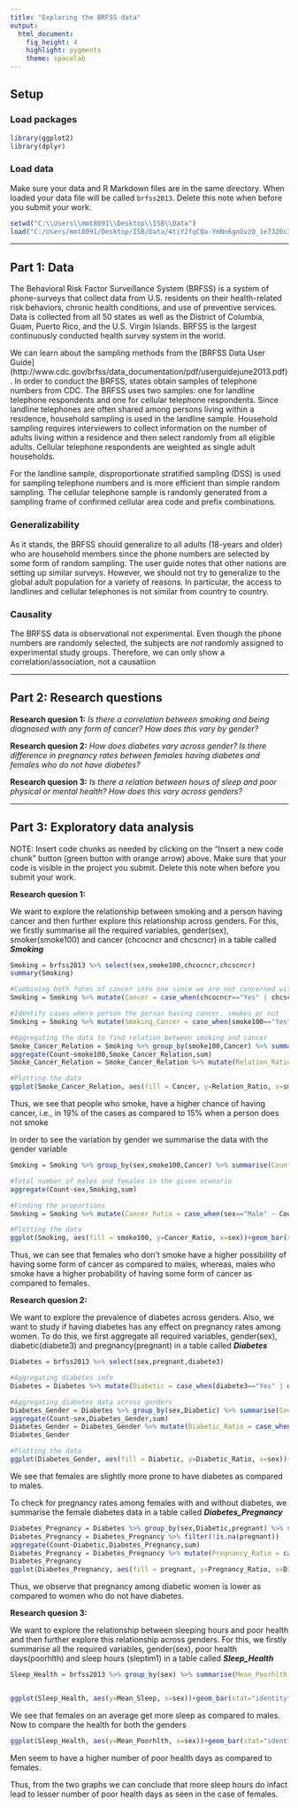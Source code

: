 ```yaml
---
title: "Exploring the BRFSS data"
output: 
  html_document: 
    fig_height: 4
    highlight: pygments
    theme: spacelab
---
```


## Setup

### Load packages

```r
library(ggplot2)
library(dplyr)
```

### Load data

Make sure your data and R Markdown files are in the same directory. When loaded
your data file will be called `brfss2013`. Delete this note when before you submit 
your work. 

```r
setwd("C:\\Users\\mmt8091\\Desktop\\ISB\\Data")
load("C:/Users/mmt8091/Desktop/ISB/Data/4tiY2fqCQa-YmNn6gnGvzQ_1e7320c30a6f4b27894a54e2de50a805_brfss2013.Rdata")
```

* * *

## Part 1: Data

The Behavioral Risk Factor Surveillance System (BRFSS) is a system of phone-surveys that collect data from U.S. residents on their health-related risk behaviors, chronic health conditions, and use of preventive services. Data is collected from all 50 states as well as the District of Columbia, Guam, Puerto Rico, and the U.S. Virgin Islands. BRFSS is the largest continuously conducted health survey system in the world.

We can learn about the sampling methods from the [BRFSS Data User Guide] (http://www.cdc.gov/brfss/data_documentation/pdf/userguidejune2013.pdf). In order to conduct the BRFSS, states obtain samples of telephone numbers from CDC. The BRFSS uses two samples: one for landline telephone respondents and one for cellular telephone respondents. Since landline telephones are often shared among persons living within a residence, household sampling is used in the landline sample. Household sampling requires interviewers to collect information on the number of adults living within a residence and then select randomly from all eligible adults. Cellular telephone respondents are weighted as single adult households. 

For the landline sample, disproportionate stratified sampling (DSS) is used for sampling telephone numbers and is more efficient than simple random sampling. The cellular telephone sample is randomly generated from a sampling frame of confirmed cellular area code and prefix combinations.

### Generalizability

As it stands, the BRFSS should generalize to all adults (18-years and older) who are household members since the phone numbers are selected by some form of random sampling. The user guide notes that other nations are setting up similar surveys. However, we should not try to generalize to the global adult population for a variety of reasons. In particular, the access to landlines and cellular telephones is not similar from country to country.

### Causality

The BRFSS data is observational not experimental. Even though the phone numbers are randomly selected, the subjects are *not* randomly assigned to experimental study groups. Therefore, we can only show a correlation/association, not a causatiion

* * *

## Part 2: Research questions

**Research quesion 1:** _Is there a correlation between smoking and being diagnosed with any form of cancer? How does this vary by gender?_

**Research quesion 2:** _How does diabetes vary across gender? Is there  difference in pregnancy rates between females having diabetes and females who do not have diabetes?_

**Research quesion 3:** _Is there a relation between hours of sleep and poor physical or mental health? How does this vary across genders?_

* * *

## Part 3: Exploratory data analysis

NOTE: Insert code chunks as needed by clicking on the "Insert a new code chunk" 
button (green button with orange arrow) above. Make sure that your code is visible
in the project you submit. Delete this note when before you submit your work.

**Research quesion 1:**

We want to explore the relationship between smoking and a person having cancer and then further explore this relationship across genders. For this, we firstly summarise all the required variables, gender(sex), smoker(smoke100) and cancer (chcocncr and chcscncr) in a table called _**Smoking**_

```r
Smoking = brfss2013 %>% select(sex,smoke100,chcocncr,chcscncr)
summary(Smoking)

#Combining both forms of cancer into one since we are not concerned with which form of cancer does a person develop
Smoking = Smoking %>% mutate(Cancer = case_when(chcocncr=="Yes" | chcscncr=="Yes" ~ "Yes", TRUE ~ "No"))

#Identify cases where person the person having cancer, smokes or not
Smoking = Smoking %>% mutate(Smoking_Cancer = case_when(smoke100=="Yes" & Cancer=="Yes" ~ "Smokes & Has Cancer", smoke100=="No" & Cancer=="Yes" ~ "Does Not Smokes & Has Cancer"))

#Aggregating the data to find relation between smoking and cancer
Smoke_Cancer_Relation = Smoking %>% group_by(smoke100,Cancer) %>% summarise(Count = n()) %>% filter(!is.na(smoke100))
aggregate(Count~smoke100,Smoke_Cancer_Relation,sum)
Smoke_Cancer_Relation = Smoke_Cancer_Relation %>% mutate(Relation_Ratio = case_when(smoke100=="Yes" ~ Count/215201, TRUE~Count/261654))

#Plotting the data
ggplot(Smoke_Cancer_Relation, aes(fill = Cancer, y=Relation_Ratio, x=smoke100))+geom_bar(stat="identity")+geom_text(aes(label=round(Relation_Ratio,2)))+labs(x="Smokes",y="Has Cancer")+ggtitle("Relationship Between Smoking and Cancer")+theme_minimal()
```

Thus, we see that people who smoke, have a higher chance of having cancer, i.e., in 19% of the cases as compared to 15% when a person does not smoke

In order to see the variation by gender we summarise the data with the gender variable

```r
Smoking = Smoking %>% group_by(sex,smoke100,Cancer) %>% summarise(Count = n()) %>% filter(!is.na(sex)) %>% filter(!is.na(smoke100)) %>% filter(Cancer=="Yes")

#Total number of males and females in the given scenario
aggregate(Count~sex,Smoking,sum)

#Finding the proportions
Smoking = Smoking %>% mutate(Cancer_Ratio = case_when(sex=="Male" ~ Count/30765, TRUE ~ Count/49762))

#Plotting the data
ggplot(Smoking, aes(fill = smoke100, y=Cancer_Ratio, x=sex))+geom_bar(stat="identity")+labs(y="Has Cancer")+ggtitle("Gender-wise Relationship Between Smoking and Cancer")+theme_minimal()
```

Thus, we can see that females who don't smoke have a higher possibility of having some form of cancer as compared to males, whereas, males who smoke have a higher probability of having some form of cancer as compared to females.


**Research quesion 2:**

We want to explore the prevalence of diabetes across genders. Also, we want to study if having diabetes has any effect on pregnancy rates among women. To do this, we first aggregate all required variables, gender(sex), diabetic(diabete3) and pregnancy(pregnant) in a table called _**Diabetes**_

```r
Diabetes = brfss2013 %>% select(sex,pregnant,diabete3)

#Aggregating diabetes info
Diabetes = Diabetes %>% mutate(Diabetic = case_when(diabete3=="Yes" | diabete3=="Yes, but female told only during pregnancy" ~ "Yes", TRUE ~ "No"))

#Aggregating diabetes data across genders
Diabetes_Gender = Diabetes %>% group_by(sex,Diabetic) %>% summarise(Count = n()) %>% filter(!is.na(sex))
aggregate(Count~sex,Diabetes_Gender,sum)
Diabetes_Gender = Diabetes_Gender %>% mutate(Diabetic_Ratio = case_when(sex=="Male" ~ Count/201313, TRUE ~ Count/290455))
Diabetes_Gender

#Plotting the data
ggplot(Diabetes_Gender, aes(fill = Diabetic, y=Diabetic_Ratio, x=sex))+geom_bar(stat="identity")+geom_text(aes(label=round(Diabetic_Ratio,2)))
```

We see that females are slightly more prone to have diabetes as compared to males.

To check for pregnancy rates among females with and without diabetes, we summarise the female diabetes data in a table called _**Diabetes_Pregnancy**_

```r
Diabetes_Pregnancy = Diabetes %>% group_by(sex,Diabetic,pregnant) %>% summarise(Count = n()) %>% filter(sex=="Female")
Diabetes_Pregnancy = Diabetes_Pregnancy %>% filter(!is.na(pregnant))
aggregate(Count~Diabetic,Diabetes_Pregnancy,sum)
Diabetes_Pregnancy = Diabetes_Pregnancy %>% mutate(Pregnancy_Ratio = case_when(Diabetic=="No" ~ Count/71821, TRUE ~ Count/5161))
Diabetes_Pregnancy
ggplot(Diabetes_Pregnancy, aes(fill = pregnant, y=Pregnancy_Ratio, x=Diabetic))+geom_bar(stat="identity")+geom_text(aes(label=round(Pregnancy_Ratio,2)))
```

Thus, we observe that pregnancy among diabetic women is lower as compared to women who do not have diabetes.

**Research quesion 3:**

We want to explore the relationship between sleeping hours and poor health and then further explore this relationship across genders. For this, we firstly summarise all the required variables, gender(sex), poor health days(poorhlth) and sleep hours (sleptim1) in a table called _**Sleep_Health**_

```r
Sleep_Health = brfss2013 %>% group_by(sex) %>% summarise(Mean_Poorhlth = mean(poorhlth, na.rm = TRUE), Mean_Sleep = mean(sleptim1, na.rm = TRUE)) %>% filter(!is.na(sex))


ggplot(Sleep_Health, aes(y=Mean_Sleep, x=sex))+geom_bar(stat="identity")+geom_text(aes(label=round(Mean_Sleep,2),vjust=1.6),color="white")+labs(y="Avg. Sleep Hours")+ggtitle("Gender-wise Average Sleep Hours")+theme_minimal()
```

We see that females on an average get more sleep as compared to males. Now to compare the health for both the genders

```r
ggplot(Sleep_Health, aes(y=Mean_Poorhlth, x=sex))+geom_bar(stat="identity")+geom_text(aes(label=round(Mean_Poorhlth,2),vjust=1.6),color="white")+labs(y="Avg. Poor Health Days")+ggtitle("Gender-wise Average Poor Health Days")+theme_minimal()
```

Men seem to have a higher number of poor health days as compared to females.

Thus, from the two graphs we can conclude that more sleep hours do infact lead to lesser number of poor health days as seen in the case of females.

